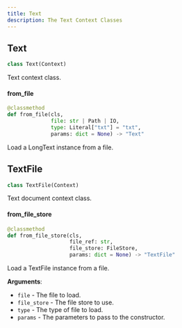 ```yaml
---
title: Text
description: The Text Context Classes
---
```


## Text

```python
class Text(Context)
```

Text context class.

#### from\_file

```python
@classmethod
def from_file(cls,
              file: str | Path | IO,
              type: Literal["txt"] = "txt",
              params: dict = None) -> "Text"
```

Load a LongText instance from a file.

## TextFile

```python
class TextFile(Context)
```

Text document context class.

#### from\_file\_store

```python
@classmethod
def from_file_store(cls,
                    file_ref: str,
                    file_store: FileStore,
                    params: dict = None) -> "TextFile"
```

Load a TextFile instance from a file.

**Arguments**:

- `file` - The file to load.
- `file_store` - The file store to use.
- `type` - The type of file to load.
- `params` - The parameters to pass to the constructor.

